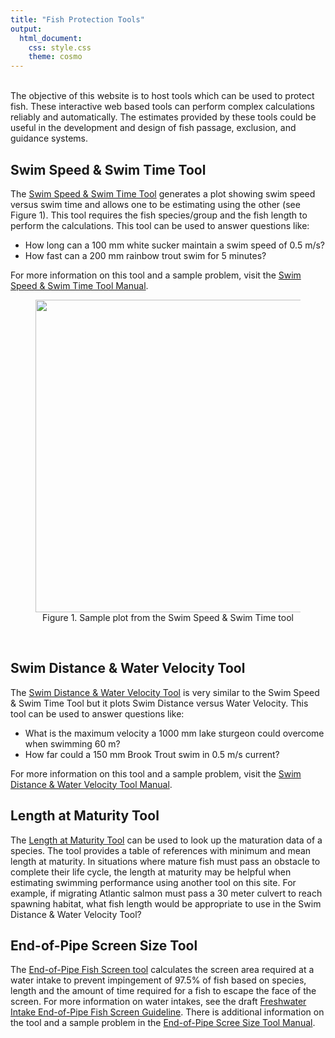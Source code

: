 ```yaml
---
title: "Fish Protection Tools"
output: 
  html_document:
    css: style.css
    theme: cosmo
---
```

<!-- Google Analytics Script -->
<script>
  (function(i,s,o,g,r,a,m){i['GoogleAnalyticsObject']=r;i[r]=i[r]||function(){
  (i[r].q=i[r].q||[]).push(arguments)},i[r].l=1*new Date();a=s.createElement(o),
  m=s.getElementsByTagName(o)[0];a.async=1;a.src=g;m.parentNode.insertBefore(a,m)
  })(window,document,'script','https://www.google-analytics.com/analytics.js','ga');

  ga('create', 'UA-88888600-1', 'auto');
  ga('send', 'pageview');

</script>

<br>
The objective of this website is to host tools which can be used to protect fish. These interactive web based tools can perform complex calculations reliably and automatically. The estimates provided by these tools could be useful in the development and design of fish passage, exclusion, and guidance systems. 

## Swim Speed & Swim Time Tool

The [Swim Speed & Swim Time Tool](http://www.fishprotectiontools.ca/speedtime.html) generates a plot showing swim speed versus swim time and allows one to be estimating using the other (see Figure 1). This tool requires the fish species/group and the fish length to perform the calculations. This tool can be used to answer questions like: 


* How long can a 100 mm white sucker maintain a swim speed of 0.5 m/s?
* How fast can a 200 mm rainbow trout swim for 5 minutes?

For more information on this tool and a sample problem, visit the [Swim Speed & Swim Time Tool Manual](http://www.fishprotectiontools.ca/speedtime-manual.html).
<center>
<figure>
  <img src="Figures/SpeedTimePlot.png" width=500>
  <figcaption>Figure 1. Sample plot from the Swim Speed & Swim Time tool</figcaption>
</figure>
</center>
<br>

## Swim Distance & Water Velocity Tool

The [Swim Distance & Water Velocity Tool](http://www.fishprotectiontools.ca/distancevelocity.html) is very similar to the Swim Speed & Swim Time Tool but it plots Swim Distance versus Water Velocity. This tool can be used to answer questions like: 


* What is the maximum velocity a 1000 mm lake sturgeon could overcome when swimming 60 m?
* How far could a 150 mm Brook Trout swim in 0.5 m/s current?

For more information on this tool and a sample problem, visit the [Swim Distance & Water Velocity Tool Manual](http://www.fishprotectiontools.ca/distancevelocity-manual.html).


## Length at Maturity Tool

The [Length at Maturity Tool](http://www.fishprotectiontools.ca/lengthmaturity.html) can be used to look up the maturation data of a species. The tool provides a table of references with minimum and mean length at maturity. In situations where mature fish must pass an obstacle to complete their life cycle, the length at maturity may be helpful when estimating swimming performance using another tool on this site.  For example, if migrating Atlantic salmon must pass a 30 meter culvert to reach spawning habitat, what fish length would be appropriate to use in the Swim Distance & Water Velocity Tool?


## End-of-Pipe Screen Size Tool

The [End-of-Pipe Fish Screen tool](http://www.fishprotectiontools.ca/endofpipe-tool.html) calculates the screen area required at a water intake to prevent impingement of 97.5% of fish based on species, length and the amount of time required for a fish to escape the face of the screen. For more information on water intakes, see the draft [Freshwater Intake End-of-Pipe Fish Screen Guideline](http://www.fishprotectiontools.ca/endofpipe-guideline.html). There is additional information on the tool and a sample problem in the [End-of-Pipe Scree Size Tool Manual](http://www.fishprotectiontools.ca/endofpipe-manual.html).
